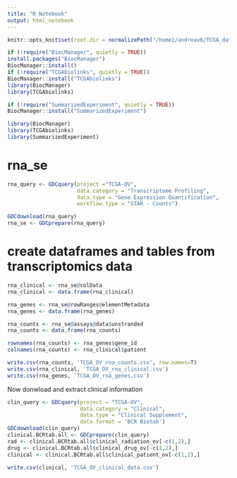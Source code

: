 ```yaml
---
title: "R Notebook"
output: html_notebook
---
```

```r
knitr::opts_knit$set(root.dir = normalizePath("/home1/andreav6/TCGA_data"))
```


```r
if (!require("BiocManager", quietly = TRUE))
install.packages("BiocManager")
BiocManager::install()
if (!require("TCGAbiolinks", quietly = TRUE))
BiocManager::install("TCGAbiolinks")
library(BiocManager)
library(TCGAbiolinks)
```
``` r
if (!require("SummarizedExperiment", quietly = TRUE))
BiocManager::install("SummarizedExperiment")

library(BiocManager)
library(TCGAbiolinks)
library(SummarizedExperiment)
```


# rna_se
```r
rna_query <- GDCquery(project ="TCGA-OV",
                      data.category = "Transcriptome Profiling",
                      data.type = "Gene Expression Quantification",
                      workflow.type = "STAR - Counts")

GDCdownload(rna_query)
rna_se <- GDCprepare(rna_query)
```
# create dataframes and tables from transcriptomics data
```r
rna_clinical <- rna_se@colData
rna_clinical <- data.frame(rna_clinical)

rna_genes <- rna_se@rowRanges@elementMetadata
rna_genes <- data.frame(rna_genes)

rna_counts <- rna_se@assays@data$unstranded
rna_counts <- data.frame(rna_counts)

rownames(rna_counts) <- rna_genes$gene_id
colnames(rna_counts) <- rna_clinical$patient

write.csv(rna_counts, 'TCGA_OV_rna_counts.csv', row.names=T)
write.csv(rna_clinical, 'TCGA_OV_rna_clinical.csv')
write.csv(rna_genes, 'TCGA_OV_rna_genes.csv')

```

Now donwload and extract clinical information
```r
clin_query <- GDCquery(project = "TCGA-OV",
                       data.category = "Clinical",
                       data.type = "Clinical Supplement",
                       data.format = 'BCR Biotab')
GDCdownload(clin_query)
clinical.BCRtab.all <- GDCprepare(clin_query)
rad <- clinical.BCRtab.all$clinical_radiation_ov[-c(1,2),]
drug <- clinical.BCRtab.all$clinical_drug_ov[-c(1,2),]
clinical <- clinical.BCRtab.all$clinical_patient_ov[-c(1,2),]

write.csv(clinical, 'TCGA_OV_clinical_data.csv')
```

